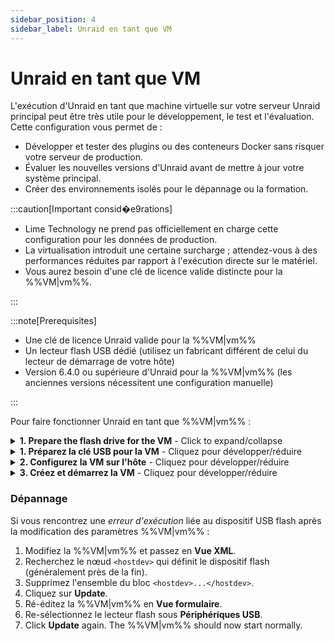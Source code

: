 ```yaml
---
sidebar_position: 4
sidebar_label: Unraid en tant que VM
---
```



# Unraid en tant que VM

L'exécution d'Unraid en tant que machine virtuelle sur votre serveur Unraid principal peut être très utile pour le développement, le test et l'évaluation. Cette configuration vous permet de :

- Développer et tester des plugins ou des conteneurs Docker sans risquer votre serveur de production.
- Évaluer les nouvelles versions d'Unraid avant de mettre à jour votre système principal.
- Créer des environnements isolés pour le dépannage ou la formation.

:::caution[Important consid�e9rations]

- Lime Technology ne prend pas officiellement en charge cette configuration pour les données de production.
- La virtualisation introduit une certaine surcharge ; attendez-vous à des performances réduites par rapport à l'exécution directe sur le matériel.
- Vous aurez besoin d'une clé de licence valide distincte pour la %%VM|vm%%.

:::

:::note\[Prerequisites]

- Une clé de licence Unraid valide pour la %%VM|vm%%
- Un lecteur flash USB dédié (utilisez un fabricant différent de celui du lecteur de démarrage de votre hôte)
- Version 6.4.0 ou supérieure d'Unraid pour la %%VM|vm%% (les anciennes versions nécessitent une configuration manuelle)

:::

Pour faire fonctionner Unraid en tant que %%VM|vm%% :

<details>
  <summary><strong>1. Prepare the flash drive for the VM</strong> - Click to expand/collapse</summary>

  Getting your flash drive ready is crucial for a seamless and dependable %%VM|vm%% boot process. Here's how to set up your %%VM|vm%% environment with a unique and properly configured boot device.

  1. Utilisez l'outil [Unraid USB Creator](https://unraid.net/download) sur votre bureau pour préparer le lecteur flash :
     - Sélectionnez **Autoriser le démarrage EFI**.
     - Définir un nom de serveur unique (comme `TowerVM` si votre hôte est `Tower`).
     - Écrire l'image sur le lecteur flash.

  2. Modifier les fichiers de configuration :
     - Renommer l'étiquette du lecteur flash de `UNRAID` en un nom unique (par exemple, `UNRAID-VM`).

     - Modifier le fichier `syslinux/syslinux.cfg` sur le lecteur flash :

       ```
       label Unraid OS
         menu default
         kernel /bzimage
         append unraidlabel=UNRAID-VM initrd=/bzroot
       ```

     - Effectuez ce changement dans tous les modes de démarrage (GUI/Mode Sans Échec) dans le fichier.

     - Copiez le fichier `syslinux.cfg` mis à jour dans `EFI/boot/syslinux.cfg`

  3. Créez un fichier nommé `startup.nsh` à la racine du lecteur flash avec ce contenu :

     ```
     \EFI\boot\bootx64.efi
     ```

  4. Notez le fabricant du lecteur flash (vous en aurez besoin pour la configuration %%VM|vm%% plus tard).
</details>

<details>
  <summary><strong>1. Préparez la clé USB pour la VM</strong> - Cliquez pour développer/réduire</summary>

  La configuration de la %%VM|vm%% Unraid nécessite des paramètres spécifiques pour garantir un fonctionnement correct.

  Pour créer le modèle %%VM|vm%% :

  1. Sur le serveur Unraid hôte, allez dans ***Paramètres → Gestionnaire de VM*** et assurez-vous que les %%VM|vm%% sont activées.
  2. Accédez à l'onglet **VMs** et cliquez sur **Add VM**.
  3. Sélectionnez le modèle **Slackware**, car il correspond le mieux à Unraid.
  4. (Optionnel) Si disponible, remplacez l'icône Slackware par l'icône Unraid.
  5. Nommez la %%VM|vm%% (par ex., `UNRAID-VM`).
  6. (Optionnel) Ajoutez une description, telle que *"Environnement de test Unraid - vX.XX.X."*
  7. Attribuer des ressources :
     - CPUs : 2-4 cœurs
     - RAM : 4-8 Go (définir Initial et Max avec la même valeur)
  8. Définissez **Type de machine** sur **Q35 (dernier)**.
  9. Définissez **BIOS** sur **OVMF** et **Contrôleur USB** sur **3.0 (QEMU XHCI)**.
  10. Configurer les disques virtuels :
      - Ajouter des %%vDisks|vdisk%% pour le cache/les données en utilisant le format **RAW** et le bus **SATA**.
      - Différenciez les tailles de disque pour une identification facile (par exemple, %%parity|parity%% > données > %%cache|cache%%).
  11. Laissez les paramètres par défaut pour les graphiques, le son et le réseau.
  12. Sous **Périphériques USB**, sélectionnez la clé USB par **fabricant**, pas par étiquette.

  :::important
  The %%VM|vm%%'s flash drive must be from a different manufacturer than the host's boot drive. If they match, the %%VM|vm%% drive won't be visible.
  :::
</details>

<details>
  <summary><strong>2. Configurez la VM sur l'hôte</strong> - Cliquez pour développer/réduire</summary>

  Pour lancer la %%VM|vm%% après la configuration :

  1. Décochez **Démarrer la VM après création** si vous souhaitez un contrôle manuel.
  2. Cliquez sur **Créer**.
  3. Dans l'onglet **VMs**, cliquez sur l'icône %%VM|vm%% Unraid et sélectionnez **Démarrer avec console (%%VNC|vnc-session%%)**.
  4. Surveillez le processus de démarrage dans la console %%VNC|vnc-session%% et notez l'adresse IP de la %%VM|vm%% affichée avant la connexion.
</details>

<details>
  <summary><strong>3. Créez et démarrez la VM</strong> - Cliquez pour développer/réduire</summary>

  Une fois la %%VM|vm%% en cours d'exécution, configurez-la comme un serveur Unraid physique :

  1. Accédez au **WebGUI** de la %%VM|vm%% à `http://[VM-IP]`.
  2. Allez à ***Paramètres → Identification*** :
     - Définissez un **Nom de serveur** unique (par exemple, `Unraid-VM`).
     - Ajoutez une description comme "Instance de développement."
  3. (Optionnel) Allez à ***Paramètres → Paramètres d'affichage*** et choisissez un thème de couleur différent pour le distinguer de l'hôte.
  4. Allez à ***Paramètres → Paramètres %%SMB|samba%% → Paramètres de groupe de travail*** et définissez **Maître local** sur *Non* pour éviter les conflits.
  5. Pour le passage à travers UPS (si l'hôte a un onduleur) :
     - Allez à ***Paramètres → UPS*** sur la %%VM|vm%%.
     - Définissez **Câble UPS** sur *Ether*.
     - Définissez **Type d'onduleur** sur *net*.
     - Entrez l'IP de l'hôte dans **Appareil**.
     - Configurez **Temps d'exécution** pour éteindre la %%VM|vm%% avant l'hôte.
  6. Démarrez l'%%array|array%% avec vos périphériques configurés.
  7. Installez [**Applications pour la communauté**](https://unraid.net/community/apps) pour tester des plugins/Docker.
  8. Mettez à jour la %%VM|vm%% via ***Outils → Mettre à jour l'OS***, comme pour un serveur physique.
</details>

### Dépannage

Si vous rencontrez une *erreur d'exécution* liée au dispositif USB flash après la modification des paramètres %%VM|vm%% :

1. Modifiez la %%VM|vm%% et passez en **Vue XML**.
2. Recherchez le nœud `<hostdev>` qui définit le dispositif flash (généralement près de la fin).
3. Supprimez l'ensemble du bloc `<hostdev>...</hostdev>`.
4. Cliquez sur **Update**.
5. Ré-éditez la %%VM|vm%% en **Vue formulaire**.
6. Re-sélectionnez le lecteur flash sous **Périphériques USB**.
7. Click **Update** again. The %%VM|vm%% should now start normally.
